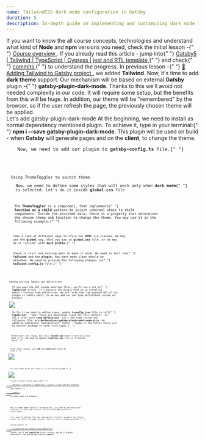 ```yaml
---
name: TailwindCSS dark mode configuration in Gatsby
duration: 5
description: In-depth guide on implementing and customizing dark mode in a Gatsby project with Tailwind CSS. Explores the concept, benefits, and impact on user experience, emphasizing accessibility considerations for developers.
---
```


<Prelude label="Our goal">
  <Hint hasBg>
    If you want to know the all course concepts, technologies and understand
    what kind of <B>Node</B> and <B>npm</B> versions you need, check the initial
    lesson -{" "}
    <A href="/courses/modern-gatsby5-ecosystem-project-setup/introduction/course-overview/">
      Course overview
    </A>
    .
  </Hint>
  <Hint hasBg>
    If you already read this article - jump into{" "}
    <A
      outside
      href="https://github.com/polubis/Gatsby5-Tailwind-TypeScript-Cypress-jest-rtl-template"
    >
      Gatsby5 | Tailwind | TypeScript | Cypress | jest and RTL template
    </A>{" "}
    and check{" "}
    <A
      outside
      href="https://github.com/polubis/Gatsby5-Tailwind-TypeScript-Cypress-jest-rtl-template/commits/main"
    >
      commits
    </A>{" "}
    to understand the progress.
  </Hint>
  <M>
    In previous lesson -{" "}
    <A href="/courses/modern-gatsby5-ecosystem-project-setup/creating-project/adding-tailwind-to-gatsby-project/">
      🌟 Adding Tailwind to Gatsby project
    </A>
    , we added <B>Tailwind</B>. Now, it's time to add <B>dark theme</B> support.
  </M>
  <M>
    Our mechanism will be based on external <B>Gatsby</B> plugin -{" "}
    <B>gatsby-plugin-dark-mode</B>. Thanks to this we'll avoid not needed
    complexity in our code. It will require some setup, but the benefits from
    this will be huge. In addition, our theme will be "remembered" by the
    browser, so if the user refresh the page, the previously chosen theme will
    be applied.
  </M>
</Prelude>

<Section>
  <XL>Let's add gatsby-plugin-dark-mode</XL>
  <M>
    At the beginning, we need to install as normal dependency mentioned plugin.
    To achieve it, type in your terminal:{" "}
    <B>npm i --save gatsby-plugin-dark-mode</B>. This plugin will be used on
    build - when <B>Gatsby</B> will generate pages and on the <B>client</B>, to
    change the theme.
  </M>
  <Code
    mode="dynamic"
    lang="json"
    descripton="The package.json file"
    added={[[4, 4]]}
    src="https://raw.githubusercontent.com/polubis/Snippets-for-articles-and-lessons/main/modern-gatsby5-ecosystem-project-setup/TailwindCSS%20dark%20mode%20configuration%20in%20Gatsby/1.json"
    linesCount={4}
  />
  <M>
    Now, we need to add our plugin to <B>gatsby-config.ts</B> file.{" "}
  </M>
  <Code
    mode="dynamic"
    lang="ts"
    description="The gatsby-config.ts file"
    added={[[3, 3]]}
    src="https://raw.githubusercontent.com/polubis/Snippets-for-articles-and-lessons/main/modern-gatsby5-ecosystem-project-setup/TailwindCSS%20dark%20mode%20configuration%20in%20Gatsby/2.ts"
    linesCount={3}
  />
</Section>

<Section>
  <XL>Using ThemeToggler to switch theme</XL>
  <M>
    Now, we need to define some styles that will work only when <B>dark mode</B>{" "}
    is selected. Let's do it inside <B>global.css</B> file.
  </M>
  <Code
    mode="dynamic"
    lang="css"
    description="The global.css file"
    src="https://raw.githubusercontent.com/polubis/Snippets-for-articles-and-lessons/main/modern-gatsby5-ecosystem-project-setup/TailwindCSS%20dark%20mode%20configuration%20in%20Gatsby/3.css"
    linesCount={26}
  />
  <M>
    The <B>ThemeToggler</B> is a component, that implements{" "}
    <B>function as a child</B> pattern to inject internal state to child
    components. Inside the provided data, there is a property that determines
    the chosen theme and function to change the theme. You may use it in the
    following example:{" "}
  </M>
  <Code
    mode="dynamic"
    lang="tsx"
    description="The index.tsx file - home page"
    src="https://raw.githubusercontent.com/polubis/Snippets-for-articles-and-lessons/main/modern-gatsby5-ecosystem-project-setup/TailwindCSS%20dark%20mode%20configuration%20in%20Gatsby/4.tsx"
    linesCount={23}
  />
  <M>
    Take a look at different ways to style our <B>HTML</B> via classes. We may
    use the <B>global</B> way, that you saw in <B>global.css</B> file, or we may
    do it "inline" with <B>dark prefix</B>.{" "}
  </M>
  <M>
    There is still one missing part to make it work. We need to tell the{" "}
    <B>Tailwind</B> and the <B>plugin</B>, how dark mode class should be
    attached. We need to provide the following changes in{" "}
    <B>tailwind.config.js</B> file:{" "}
  </M>
  <Code
    mode="dynamic"
    lang="tsx"
    description="The tailwind.config.js file"
    added={[[4, 4]]}
    src="https://raw.githubusercontent.com/polubis/Snippets-for-articles-and-lessons/main/modern-gatsby5-ecosystem-project-setup/TailwindCSS%20dark%20mode%20configuration%20in%20Gatsby/5.ts"
    linesCount={8}
  />
</Section>

<Section>
  <XL>Adding missing TypeScript definitions</XL>
  <M>
    If you open the IDE inside modified files, you'll see a lot of{" "}
    <B>TypeScript</B> errors. It's because the plugin that we've installed,
    doesn't contain type definitions. We are lucky that the exposed API of the
    plugin is really small, so we may add our own type definitions inside our
    project.
  </M>
  <Image
    src="https://raw.githubusercontent.com/polubis/Snippets-for-articles-and-lessons/main/modern-gatsby5-ecosystem-project-setup/TailwindCSS%20dark%20mode%20configuration%20in%20Gatsby/1.gif"
    description="TypeScript warns us about missing defs"
  />
  <M>
    To fix it we need to define types, update <B>tsconfig.json</B> file to tell{" "}
    <B>TypeScript</B> - "Hey! There are additional types for this library". So,
    let's start with <B>type definitions</B>. Let's add them inside the
    following file: <B>src/declarations/gatsby-plugin-dark-mode.d.ts</B>. We
    added an additional "declarations" folder - maybe in the future there will
    be another package to cover with types.{" "}
  </M>
  <Code
    mode="dynamic"
    lang="tsx"
    src="https://raw.githubusercontent.com/polubis/Snippets-for-articles-and-lessons/main/modern-gatsby5-ecosystem-project-setup/TailwindCSS%20dark%20mode%20configuration%20in%20Gatsby/6.ts"
    linesCount={16}
    description="The gatsby-plugin-dark-mode.d.ts file"
  />
  <M>
    Definitions are ready, but still <B>TypeScript</B> doesn't have any idea
    what it is. We need to update <B>tsconfig.json</B> file in following
    way:{" "}
  </M>
  <Code
    mode="dynamic"
    lang="json"
    added={[[1, 5]]}
    description="The tsconfig.json file"
    src="https://raw.githubusercontent.com/polubis/Snippets-for-articles-and-lessons/main/modern-gatsby5-ecosystem-project-setup/TailwindCSS%20dark%20mode%20configuration%20in%20Gatsby/7.json"
    linesCount={5}
  />
  <M>
    After these changes, your <B>IDE</B> and <B>TypeScript</B> should be
    calm.{" "}
  </M>
  <Image
    src="https://raw.githubusercontent.com/polubis/Snippets-for-articles-and-lessons/main/modern-gatsby5-ecosystem-project-setup/TailwindCSS%20dark%20mode%20configuration%20in%20Gatsby/2.gif"
    description="TypeScript definitions added"
  />
</Section>

<Example label="The result">
  <M>
    Our dark mode works and looks as in the following <B>GIF</B>:{" "}
  </M>
  <Image
    src="https://raw.githubusercontent.com/polubis/Snippets-for-articles-and-lessons/main/modern-gatsby5-ecosystem-project-setup/TailwindCSS%20dark%20mode%20configuration%20in%20Gatsby/3.gif"
    description="The final result"
  />
  <M>
    To get current result jump into{" "}
    <A
      outside
      href="https://github.com/polubis/Gatsby5-Tailwind-TypeScript-Cypress-jest-rtl-template"
    >
      Gatsby5 | Tailwind | TypeScript | Cypress | jest and RTL template
    </A>{" "}
    and check{" "}
    <A
      outside
      href="https://github.com/polubis/Gatsby5-Tailwind-TypeScript-Cypress-jest-rtl-template/commits/main"
    >
      commits
    </A>{" "}
    to understand the progress.
  </M>
</Example>

<Summary label="Conclusions and next steps">
  <M>
    Now our <B>dark mode</B> feature is enabled! Now, you need to add dedicated
    selectors in your <B>css</B> files or "inline" with <B>dark</B> prefix in
    class names.
  </M>
  <M>
    It's good to mention that the implemented solution remembers the chosen
    state. So, after the page refresh, there is still a theme available.{" "}
  </M>
  <M>
    In the next{" "}
    <A href="/courses/modern-gatsby5-ecosystem-project-setup/creating-project/organized-git-commits-with-commitlint/">
      🌟 Organized Git commits with Commitlint
    </A>{" "}
    lesson, we'll add <B>commitlint</B> to our project and we'll protect
    developers from adding bad-looking <B>commits</B>.
  </M>
</Summary>
